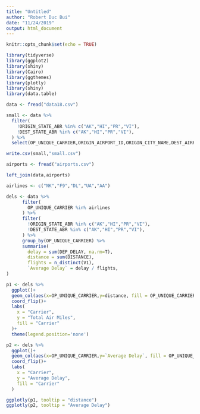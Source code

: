 ---
title: "Untitled"
author: "Robert Duc Bui"
date: "11/24/2019"
output: html_document
---

```{r setup, include=FALSE}
knitr::opts_chunk$set(echo = TRUE)
```

```{r}
library(tidyverse)
library(ggplot2)
library(shiny)
library(Cairo)
library(ggthemes)
library(plotly)
library(shiny)
library(data.table)
```

```{r}
data <- fread("data18.csv")
```


```{r}
small <- data %>% 
  filter(
    !ORIGIN_STATE_ABR %in% c("AK","HI","PR","VI"),
    !DEST_STATE_ABR %in% c("AK","HI","PR","VI"),
  ) %>%
  select(OP_UNIQUE_CARRIER,ORIGIN_AIRPORT_ID,ORIGIN_CITY_NAME,DEST_AIRPORT_ID,DEP_DELAY,DISTANCE)

write.csv(small,"small.csv")
```


```{r}
airports <- fread("airports.csv")

left_join(data,airports)
```

```{r}
airlines <- c("NK","F9","DL","UA","AA")
```



```{r}
dels <- data %>% 
      filter(
        OP_UNIQUE_CARRIER %in% airlines
      ) %>% 
      filter(
        !ORIGIN_STATE_ABR %in% c("AK","HI","PR","VI"),
        !DEST_STATE_ABR %in% c("AK","HI","PR","VI"),
      ) %>% 
      group_by(OP_UNIQUE_CARRIER) %>% 
      summarise(
        delay = sum(DEP_DELAY, na.rm=T),
        distance = sum(DISTANCE),
        flights = n_distinct(V1),
        `Average Delay` = delay / flights,
)

p1 <- dels %>% 
  ggplot()+
  geom_col(aes(x=OP_UNIQUE_CARRIER,y=distance, fill = OP_UNIQUE_CARRIER))+
  coord_flip()+
  labs(
    x = "Carrier",
    y = "Total Air Miles",
    fill = "Carrier"
  )+
  theme(legend.position='none')

p2 <- dels %>% 
  ggplot()+
  geom_col(aes(x=OP_UNIQUE_CARRIER,y=`Average Delay`, fill = OP_UNIQUE_CARRIER))+
  coord_flip()+
  labs(
    x = "Carrier",
    y = "Average Delay",
    fill = "Carrier"
  )

ggplotly(p1, tooltip = "distance")
ggplotly(p2, tooltip = "Average Delay")
```



